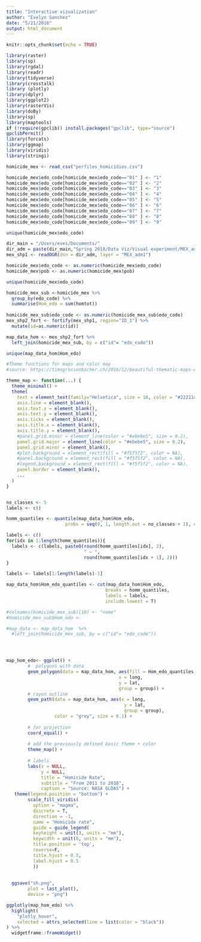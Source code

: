 ```yaml
---
title: "Interactive vizualization"
author: "Evelyn Sanchez"
date: "5/21/2018"
output: html_document
---
```


```r
knitr::opts_chunk$set(echo = TRUE)
```

```r
library(raster)
library(sp)
library(rgdal)
library(readr)
library(tidyverse)
library(crosstalk)
library (plotly)
library(dplyr)
library(ggplot2)
library(rasterVis)
library(doBy)
library(sp)
library(maptools)
if (!require(gpclib)) install.packages("gpclib", type="source")
gpclibPermit()
library(forcats)
library(ggmap)
library(viridis)
library(stringi)

```


```r
homicide_mex <- read_csv("perfiles_homicidios.csv")

homicide_mex$edo_code[homicide_mex$edo_code=="01" ] <- "1"
homicide_mex$edo_code[homicide_mex$edo_code=="02" ] <- "2"
homicide_mex$edo_code[homicide_mex$edo_code=="03" ] <- "3"
homicide_mex$edo_code[homicide_mex$edo_code=="04" ] <- "4"
homicide_mex$edo_code[homicide_mex$edo_code=="05" ] <- "5"
homicide_mex$edo_code[homicide_mex$edo_code=="06" ] <- "6"
homicide_mex$edo_code[homicide_mex$edo_code=="07" ] <- "7"
homicide_mex$edo_code[homicide_mex$edo_code=="08" ] <- "8"
homicide_mex$edo_code[homicide_mex$edo_code=="09" ] <- "9"

unique(homicide_mex$edo_code)


```


```r

dir_main = "/Users/eves/Documents/"
dir_adm = paste(dir_main,"Spring 2018/Data Viz/Visual experiment/MEX_adm", sep="")
mex_shp1 <- readOGR(dsn = dir_adm, layer = "MEX_adm1")

homicide_mex$edo_code <- as.numeric(homicide_mex$edo_code)
homicide_mex$pob <- as.numeric(homicide_mex$pob)

unique(homicide_mex$edo_code)

homicide_mex_sub <-homicide_mex %>%
  group_by(edo_code) %>%
  summarise(Hom_edo = sum(homtot))
  
homicide_mex_sub$edo_code <- as.numeric(homicide_mex_sub$edo_code)
mex_shp2_fort <- fortify(mex_shp1, region="ID_1") %>%
  mutate(id=as.numeric(id))

map_data_hom <- mex_shp2_fort %>%
  left_join(homicide_mex_sub, by = c("id"= "edo_code"))

unique(map_data_hom$Hom_edo)
```

```r
#Theme functions for maps and color map
#source: https://timogrossenbacher.ch/2016/12/beautiful-thematic-maps-with-ggplot2-only/

theme_map <- function(...) {
  theme_minimal() +
  theme(
    text = element_text(family="Helvetica", size = 10, color = "#22211d"),
    axis.line = element_blank(),
    axis.text.x = element_blank(),
    axis.text.y = element_blank(),
    axis.ticks = element_blank(),
    axis.title.x = element_blank(),
    axis.title.y = element_blank(),
    #panel.grid.minor = element_line(color = "#ebebe5", size = 0.2),
    panel.grid.major = element_line(color = "#ebebe5", size = 0.2),
    panel.grid.minor = element_blank(),
    #plot.background = element_rect(fill = "#f5f5f2", color = NA), 
    #panel.background = element_rect(fill = "#f5f5f2", color = NA), 
    #legend.background = element_rect(fill = "#f5f5f2", color = NA),
    panel.border = element_blank(),
    ...
  )
}


no_classes <- 5
labels <- c()

homm_quantiles <- quantile(map_data_hom$Hom_edo, 
                      probs = seq(0, 1, length.out = no_classes + 1), na.rm = TRUE)

labels <- c()
for(idx in 1:length(homm_quantiles)){
  labels <- c(labels, paste0(round(homm_quantiles[idx], 2), 
                             " – ", 
                             round(homm_quantiles[idx + 1], 2)))
}

labels <- labels[1:length(labels)-1]

map_data_hom$Hom_edo_quantiles <- cut(map_data_hom$Hom_edo, 
                                     breaks = homm_quantiles, 
                                     labels = labels, 
                                     include.lowest = T)

#colnames(homicide_mex_sub)[10] <- "name"
#homicide_mex_sub$Hom_edo <-

#map_data <- map_data_hom  %>%
  #left_join(homicide_mex_sub, by = c("id"= "edo_code"))




map_hom_edo<- ggplot() +
        #  polygons with data
        geom_polygon(data = map_data_hom, aes(fill = Hom_edo_quantiles,
                                          x = long, 
                                          y = lat, 
                                          group = group)) +
        # rayon outline
        geom_path(data = map_data_hom, aes(x = long, 
                                            y = lat, 
                                            group = group), 
                  color = "grey", size = 0.1) +
        
        # for projection
        coord_equal() +
      
        # add the previously defined basic theme + color
        theme_map() +
    
        # labels
        labs(x = NULL, 
             y = NULL, 
             title = "Homicide Rate", 
             subtitle = "From 2011 to 2018", 
             caption = "Source: NASA GLDAS") +
   theme(legend.position = "bottom") +
        scale_fill_viridis(
          option = "magma",
          discrete = T,
          direction = -1,
          name = "Homicide rate",
          guide = guide_legend(
          keyheight = unit(3, units = "mm"),
          keywidth = unit(6, units = "mm"),
          title.position = 'top',
          reverse=F,
          title.hjust = 0.5,
          label.hjust = 0.5
          ))
 
 
  ggsave("sh.png",
        plot = last_plot(),
        device = "png")

```


```r
ggplotly(map_hom_edo) %>%
  highlight(
    "plotly_hover",
    selected = attrs_selected(line = list(color = "black"))
) %>%
  widgetframe::frameWidget()

```



```r

```


```r


```


